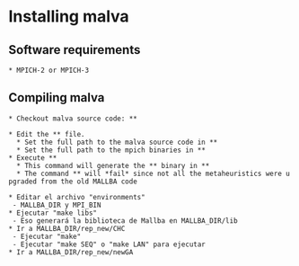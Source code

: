 =Installing malva=

==Software requirements==

 * MPICH-2 or MPICH-3

==Compiling malva==

 * Checkout malva source code: *{{{svn checkout https://malva.googlecode.com/svn/trunk/ malva}}}*

 * Edit the *{{{malva/environments}}}* file.
   * Set the full path to the malva source code in *{{{MALLBA_DIR}}}*
   * Set the full path to the mpich binaries in *{{{MPI_BIN}}}*
 * Execute *{{{make libs}}}*
   * This command will generate the *{{{MALLBA}}}* binary in *{{{MALLBA_DIR/lib}}}*
   * The command *{{{make all}}}* will *fail* since not all the metaheuristics were upgraded from the old MALLBA code

 * Editar el archivo "environments"
  - MALLBA_DIR y MPI_BIN
 * Ejecutar "make libs"
  - Eso generará la biblioteca de Mallba en MALLBA_DIR/lib
 * Ir a MALLBA_DIR/rep_new/CHC
  - Ejecutar "make"
  - Ejecutar "make SEQ" o "make LAN" para ejecutar
 * Ir a MALLBA_DIR/rep_new/newGA